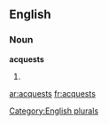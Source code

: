 
==English==

===Noun===
'''acquests'''

# {{plural of|[[acquest]]}}

[[Category:English plurals]]

[[ar:acquests]]
[[fr:acquests]]